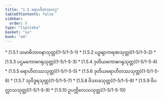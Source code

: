 ```yaml
---
title: "1.5 ရောဟိတဿဝဂ္ဂ"
tableOfContents: false
sidebar:
  order: 5
type: "tipitaka"
basket: "su"
book: "a4"
---
```



<DynamicBreadcrumb />



<TableOfContents book="a4" section="1.5">
* [1.5.1 သမာဓိဘာဝနာသုတ္တ](1-5/1-5-1)
* [1.5.2 ပဉှဗျာကရဏသုတ္တ](1-5/1-5-2)
* [1.5.3 ပဌမကောဓဂရုသုတ္တ](1-5/1-5-3)
* [1.5.4 ဒုတိယကောဓဂရုသုတ္တ](1-5/1-5-4)
* [1.5.5 ရောဟိတဿသုတ္တ](1-5/1-5-5)
* [1.5.6 ဒုတိယရောဟိတဿသုတ္တ](1-5/1-5-6)
* [1.5.7 သုဝိဒူရသုတ္တ](1-5/1-5-7)
* [1.5.8 ဝိသာခသုတ္တ](1-5/1-5-8)
* [1.5.9 ဝိပလ္လာသသုတ္တ](1-5/1-5-9)
* [1.5.10 ဥပက္ကိလေသသုတ္တ](1-5/1-5-10)
</TableOfContents>